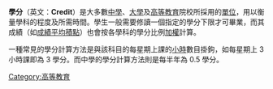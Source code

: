 {{unreferenced|time=2011-12-24}}
'''學分'''（英文：'''Credit'''）是大多數[[中學|中學]]、[[大學|大學]]及[[高等教育|高等教育]]院校所採用的[[單位|單位]]，用以衡量學科的程度及所需時間。學生一般需要修讀一個指定的學分下限才可畢業，而其成績（如[[成績平均積點|成績平均積點]]）也會按各學科的學分比例[[加權|加權]]計算。

一種常見的學分計算方法是與該科目的每星期上課的[[小時|小時]]數目掛鉤，如每星期上 3 小時課即為 3 學分。而中學的學分計算方法則是每半年為 0.5 學分。

{{edu-stub}}

[[Category:高等教育|Category:高等教育]]
